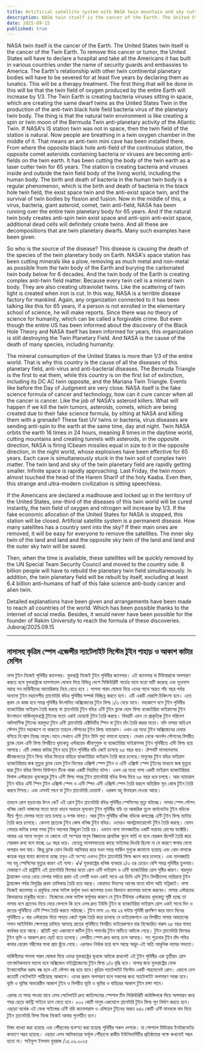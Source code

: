 ```yaml
---
title: Artificial satellite system with NASA twin mountain and sky cutting machine
description: NASA twin itself is the cancer of the Earth. The United States twin itself is the cancer of the Twin Earth. To remove this cancer or tumor, the United States will have to declare a hospital and take all the Americans it has built in various countries under the name of security guards and embassies to America.
date: 2025-09-15
published: true
---
```


NASA twin itself is the cancer of the Earth. The United States twin itself is the cancer of the Twin Earth. To remove this cancer or tumor, the United States will have to declare a hospital and take all the Americans it has built in various countries under the name of security guards and embassies to America. The Earth's relationship with other twin continental planetary bodies will have to be severed for at least five years by declaring them as lunatics. This will be a therapy treatment. The first thing that will be done in this will be that the twin field of oxygen produced by the entire Earth will increase by 1/3. The Twin Earth is creating bacteria viruses sitting in space, which are creating the same dwarf twins as the United States Twin in the production of the anti-twin black hole field bacteria virus of the planetary twin body. The thing is that the natural twin environment is like creating a spin or twin moon of the Bermuda Twin anti-planetary activity of the Atlantic Twin. If NASA's IS station twin was not in space, then the twin field of the station is natural. Now people are breathing in a twin oxygen chamber in the middle of it. That means an anti-twin mini cave has been installed there.
From where the opposite black hole anti-field of the continuous station, the opposite comet asteroids containing bacteria or viruses are becoming anti-fields on the twin earth. It has been cutting the body of the twin earth as a laser cutter twin for 65 years. The station is creating bacteria and viruses inside and outside the twin field body of the living world, including the human body. The birth and death of bacteria in the human twin body is a regular phenomenon, which is the birth and death of bacteria in the black hole twin field, the exist space twin and the anti-exist space twin, and the survival of twin bodies by fission and fusion. Now in the middle of this, a virus, bacteria, giant asteroid, comet, twin anti-field, NASA has been running over the entire twin planetary body for 65 years. And if the natural twin body creates anti-spin twin exist space and anti-spin anti-exist space, additional dead cells will definitely create twins. And all these are decompositions that are twin planetary dwarfs. Many such examples have been given.

So who is the source of the disease? This disease is causing the death of the species of the twin planetary body on Earth. NASA's space station has been cutting minerals like a plow, removing as much metal and non-metal as possible from the twin body of the Earth and burying the carbonated twin body below for 6 decades. And the twin body of the Earth is creating complex anti-twin field matter. Because every twin cell is a mineral twin body. They are also creating ultraviolet twins. Like the scattering of twin light is created when iron is cut. In this way, NASA is a terrible disease factory for mankind. Again, any organization connected to it has been talking like this for 65 years, if a person is not enrolled in the elementary school of science, he will make reports. Since there was no theory of science for humanity, which can be called a forgivable crime. But even though the entire US has been informed about the discovery of the Black Hole Theory and NASA itself has been informed for years, this organization is still destroying the Twin Planetary Field. And NASA is the cause of the death of many species, including humanity.

The mineral consumption of the United States is more than 1/3 of the entire world. That is why this country is the cause of all the diseases of this planetary field, anti-virus and anti-bacterial diseases. The Bermuda Triangle is the first to eat them, while this country is on the first list of extinction, including its DC AC twin opposite, and the Mariana Twin Triangle. Events like before the Day of Judgment are very close. NASA itself is the fake science formula of cancer and technology, how can it cure cancer when all the cancer is cancer. Like the job of NASA's asteroid killers. What will happen if we kill the twin tumors, asteroids, comets, which are being created due to their fake science formula, by sitting at NASA and killing them with a grenade? These fast UV twins or bacteria, virus diseases are sending anti-spin to the earth at the same time, day and night. Twin NASA orbits the earth 16 times in 24 hours, meaning 8 times in the daytime world, cutting mountains and creating tunnels with asteroids, in the opposite direction, NASA is firing ICbeam missiles equal in size to it in the opposite direction, in the night world, whose explosives have been effective for 65 years. Each cave is simultaneously stuck in the twin soil of complex twin matter. The twin land and sky of the twin planetary field are rapidly getting smaller. Infinite space is rapidly approaching. Last Friday, the twin moon almost touched the head of the Harem Sharif of the holy Kaaba. Even then, this strange and ultra-modern civilization is sitting speechless.

If the Americans are declared a madhouse and locked up in the territory of the United States, one-third of the diseases of this twin world will be cured instantly, the twin field of oxygen and nitrogen will increase by 1/3. If the fake economic allocation of the United States for NASA is stopped, this station will be closed. Artificial satellite system is a permanent disease. How many satellites has a country sent into the sky? If their main ones are removed, it will be easy for everyone to remove the satellites. The inner sky twin of the land and land and the opposite sky twin of the land and land and the outer sky twin will be saved.

Then, when the time is available, these satellites will be quickly removed by the UN Special Team Security Council and moved to the country side. 8 billion people will have to rebuild the planetary twin field simultaneously. In addition, the twin planetary field will be rebuilt by itself, excluding at least 6.4 billion anti-humans of half of this fake science anti-body cancer and alien twin.

Detailed explanations have been given and arrangements have been made to reach all countries of the world. Which has been possible thanks to the internet of social media. Besides, it would never have been possible for the founder of Rakim University to reach the formula of these discoveries.
Juboraj/2025.09.15

---

## নাসাসহ কৃত্রিম স্পেস এজেন্সীর স‍্যাটেলাইট সিস্টেম টুইন পাহাড় ও আকাশ কাটার মেশিন

নাসা টুইন নিজেই পৃথিবীর ক‍্যানসার। যুক্তরাষ্ট্র নিজেই টুইন পৃথিবীর ক‍্যানসার।   এই ক‍্যানসার বা টিউমারাকে অপসারণ করতে হলে যুক্তরাষ্ট্রকে হাসপাতাল ঘোষনা দিয়ে বিভিন্ন দেশে সিকিউরিটি গার্ডের নামে যতো ঘাটি করেছে এবং দূতাবাস আছে সব মার্কিনীদের আমেরিকায় নিয়ে যেতে হবে । পাগলা গারদ ঘোষনা দিয়ে ওদের সাথে অন্তত পাঁচ বছর পর্যন্ত অন‍্যান‍্য টুইন মহাদেশীয় প্ল‍্যানেটারি বডির পৃথিবীর সম্পর্ক বিচ্ছিন্ন করতে হবে। এটি একটি থেরাপি চিকিৎসা হবে। এতে প্রথম যে কাজ হবে সমগ্র পৃথিবীর উৎপাদিত অক্সিজেনের টুইন ফিল্ড ১/৩ বেড়ে যাবে। মহাকাশে বসে টুইন পৃথিবীর ব‍্যাকটেরিয়া ভাইরাস তৈরি করছে যা প্ল‍্যানেটারি টুইন বডির এন্টি টুইন ব্ল‍্যাক হোল  ফিল্ড ব‍্যাকটেরিয়া ভাইরাসের টুইন উৎপাদনে মার্কিনযুক্তরাষ্ট্র টূইনের মতো একই ডোয়ার্ফ টুইন তৈরি করছে। বিষয়টি এমন যে প্রাকৃতিক টুইন পরিবেশ আটলান্টিক টুইনের বারমুডা টুইন এন্টি প্ল‍্যানেটারি এক্টিভিটির স্পিন বা টুইন চাঁদ তৈরি করার মতো। যদি নাসার আইএস স্টেশন টুইন মহাকাশে না থাকতো তাহলে স্টেশনের টূইন ফিল্ড ন‍্যাচারাল। এখন এর মধ‍্যে টুইন অক্সিজেনের চেম্বার বসিয়ে নি:শ্বাস নিচ্ছে মানুষ।মানে সেখানে এন্টি টুইন মিনি গুহা বসানো হয়েছে। 
যেখান থেকে অনর্গল স্টেশনের বিপরীত ব্ল‍্যাক হোল এন্টি ফিল্ড বিপরীতে ধূমকেতু এস্টরয়েড জীবাণুযুক্ত বা ব‍্যাকটেরিয়া ভাইরাসসহ টুইন পৃথিবীতে এন্টি ফিল্ড হয়ে আসছে। এটি লেজার কাটার টুইন হয়ে টূইন পৃথিবীর বডি কেটে চলেছে ৬৫ বছর ধরে। ষ্টেশনটি মানবদেহসহ জীবজগতের টুইন ফিল্ড বডির ভিতরে বাহিরে ব‍্যাকটেরিয়া ভাইরাস তৈরি করে চলেছে।মানুষের টুইন বডির ভাইরাস ব‍্যাকটেরিয়ার জন্ম মৃত‍্যুর ব্ল‍্যাক হোল টুইন ফিল্ডের এক্সিস্ট স্পেস টুইন ও এন্টি এক্সিস্ট স্পেস টূইনের মাধ‍্যমে জন্ম মৃত‍্যুর দ্বারা টুইন বডির ফিশন ফিউশনে টিকে থাকা একটি নিয়মিত ঘটনা। এখন এর মধ‍্যে নাসা একটি ভাইরাস ব‍্যাকটেরিয়ার বিশাল এস্টরয়েড ধূমকেতুর টুইন এন্টি ফিল্ড সমগ্র টুইন প্ল‍্যানেটারি বডির উপর দিয়ে ৬৫ বছর ধরে চলছে। আর ন‍্যাচারাল টুইন বডির এন্টি স্পিন টুইন এক্সিস্ট স্পেস ও এন্টি স্পিন এন্টি এক্সিস্ট স্পেস তৈরি করলে অতিরিক্ত মৃত কোষ টুইন তৈরি করবে নিশ্চয়। এবং এসবই পচন যা টুইন প্ল‍্যানেটারি ডোয়ার্ফ। এরকম বহু উদাহরন দেওয়া আছে।

তাহলে রোগ ছড়ানোর উৎস কে? এই রোগ  টুইন প্ল‍্যানেটারি বডির পৃথিবীর স্পেসিসের মৃত‍্যু ঘটাচ্ছে। নাসার স্পেস স্টেশন খনিজ কেটে লাঙ্গলের মতো যতো ধাতব অধাতব মূল‍্যবান টুইন পৃথিবীর বডি তা আকরিক তুলে কার্বনেটেড টুইন বডিকে নীচে পুঁতে ফেলার মতো হয়ে চলছে ৬ দশক যাবত। আর  টুইন পৃথিবীর খনিজ বডিকে কমপ্লেক্স এন্টি টুইন ফিল্ড ম‍্যাটার তৈরি করে চলেছে। কেননা প্রত‍্যেক টুইন কোষ খনিজ টুইন বডির। ওদেরও আলট্রাভায়োলেট টুইন তৈরি করছে। যেমন লোহার কাটার চলার সময় টুইন আলোর বিচ্ছুরন তৈরি হয়। এভাবে নাসা মানবজাতির একটি ভয়াবহ রোগের ফ‍্যাক্টরি। আবার এর সাথে সংযুক্ত যে কোনো এই সংস্হার মানুষ বিজ্ঞানের প্রাথমিক স্কুলে ভর্তি না হলে যেরকম রিপোর্ট তৈরি করে সেরকম কথা বলে যাচ্ছে ৬৫ বছর ধরে। যেহেতু মানবসভ‍্যতার কাছে সাইন্সের থিওরি ছিলো না যে কারণে ক্ষমার যোগ‍্য অপরাধ বলা যায়। কিন্তু ব্ল‍্যাক হোল থিওরি আবিস্কার করে যখন সমগ্র মার্কিন মুলুকে জানানো হয়েছে এবং খোদ নাসাকে কয়েক বছর যাবত জানানো হচ্ছে তবুও এই সংস্হা এখনও টুইন প্ল‍্যানেটারি ফিল্ড ধ্বংস করে চলেছে। এবং মানবজাতি সহ বহু স্পেসিসের মৃত‍্যুর কারণ এই নাসা। 
√√
যুক্তরাষ্ট্রের খনিজ ব‍্যবহার ১/৩ এর চেয়েও বেশি সমগ্র পৃথিবীর তুলনায়। যেকারণে এই রাষ্ট্রটিই এই প্ল‍্যানেটারি ফিল্ডের যতো রোগ এন্টি ভাইরাস ও এন্টি ব‍্যাকটেরিয়া রোগ সৃষ্টির কারণ। বারমুডা ট্রায়াঙ্গেল ওদের খেয়ে ফেলার পর্যায়ে প্রথম এই দেশটি যখন একই সাথে এর ডিসি এসি টুইন বিপরীতসহ মারিয়ানা টুইন ট্রায়াঙ্গেল পর্যন্ত বিলুপ্তির প্রথম তালিকায় তৈরি হয়ে আছে। কেয়ামত দিবসের আগের মতো ঘটনা অতি সন্নিকটে। নাসা নিজেই ক‍্যানসার ও প্রযুক্তির ফেক সাইন্স ফর্মূলা যখন ক‍্যানসার তখন কিভাবে ক‍্যানসার ভালো করবেন। নাসার এস্টরয়েড কিলারদের চাকুরীর মতো। নিজেদের ফেক সাইন্স ফর্মূলার কারণে যে টুইন টিউমার এস্টরয়েড ধূমকেতু সৃষ্টি হচ্ছে তা নাসায় বসে গ্র‍্যানেড দিয়ে মেরে ফেললে কি হবে এসব দ্রুত ইউভি টুইন বা ব‍্যাকটেরিয়া ভাইরাস রোগ একই সাথে দিন ও রাতের পৃথিবীতে এন্টি স্পিন তৈরি করতে পাঠাচ্ছে। টুইন নাসা ১৬ বার ২৪ ঘন্টায় পৃথিবী প্রদক্ষিণ করে মানে  দিনের পৃথিবীতে ৮ বার এস্টরয়েড দিয়ে পাহাড় কেটে সূরঙ্গ তৈরি করে চলেছে যে ডাইরেকশনে এর বিপরীত নাসার আয়তনের সমান আইসিবিম ক্ষেপনাস্ত্র চালিয়ে আসছে রাতের পৃথিবীতে  বিপরীত ডাইরেকশনে যার বিস্ফোরিত বারুদ ৬৫ বছর যাবত কার্যকর হয়ে আছে। প্রতিটি গুহা একযোগে জটিল  টুইন পদার্থের টুইন মাটিতে আটকে গেছে। টুইন প্ল‍্যানেটারি ফিল্ডের টুইন ভূমি ও আকাশ দ্রুত ছোট হতে চলেছে। বেপরীত স্পেস দ্রুত কাছে চলে আসছে। গত শুক্রবার টুইন চাঁদ পবিত্র কাবার হেরেম শরীফের মাথা প্রায় ছুঁয়ে গেছে।  এরপরও নির্বাক হয়ে বসে আছে অদ্ভূদ এই অতি আধুনিক নামের সভ‍্যতা। 

 মার্কিনীদের পাগলা  গারদ ঘোষনা দিয়ে ওদের যুক্তরাষ্ট্রের ভূখন্ডে আটকে রাখলেই এই টুইন পৃথিবীর এক তৃতীয়াং রোগ তাৎক্ষনিকভাবে ভালো হবে অক্সিজেন নাইট্রোজেনের টুইন ফিল্ড ১/৩ বৃদ্ধি হবে। নাসার জন‍্য যুক্তরাষ্ট্রের ফেক ইকোনোমিক বরাদ্দ বন্ধ হলে এই স্টেশন বন্ধ হয়ে যাবে।কৃত্রিম স‍্যাটেলাইট সিস্টেম একটি পারমেনেন্ট রোগ। কোনো দেশ কতোটি সেটেলাইট পাঠিয়েছে আকাশে। এদের প্রধান  অপসারণ হলে সকলের জন‍্য স‍্যাটেলাইট অপসারণ সহজ হবে। ভূমি ও ভূমির অভ‍্যন্তরীন আকাশ টুইন ও বিপরীত ভূমি ও ভূমির ও বাহিরের আকাশ টুইন রক্ষা পাবে। 

এরপর যে সময় পাওয়া যাবে এসব সেটেলাইট দ্রুত জাতিসংঘের স্পেশাল টিম সিকিউরিটি কাউন্সিলকে দিয়ে অপসারন করে শহর ছেড়ে কান্ট্রি সাইডে চলে যেতে হবে।  ৮০০ কোটি মানুষ একযোগে প্লানেটারি টুইন ফিল্ড পূন নির্মাণ করতে হবে। এছাড়া অর্ধেক এই ফেক সাইন্সের এন্টি বডি ক‍্যানসারাস ও এলিয়েন টুইনের অন্তত ৬৪০ কোটি এন্টি মানবকে বাদ দিয়ে টুইন প্ল‍্যানেটারি ফিল্ড নিজে নিজেই আবার পূনর্গঠিত হবে। 

বিষদ ব‍্যাখ‍্যা করা হয়েছে এবং পৌঁছনোর ব‍্যবস্হা করা হয়েছে পৃথিবীর সকল দেশকে। যা সোশ‍্যাল মিডিয়ার ইনটারনেটের কল‍্যাণে সম্ভব হয়েছে।  এছাড়া এসব আবিস্কারের ফর্মূলা পৌঁছানো রাকীম ইউনিভার্সিটির প্রতিষ্ঠাতার পক্ষে কখনোই সম্ভব হতো না। 
সাইফুল ইসলাম যুবরাজ /১৫.০৯.২০২৫
